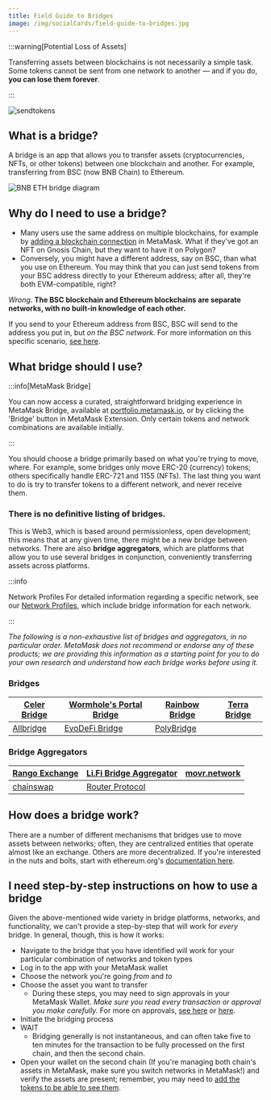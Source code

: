 ```yaml
---
title: Field Guide to Bridges
image: /img/socialCards/field-guide-to-bridges.jpg
---
```



<CustomLayout />

:::warning[Potential Loss of Assets]

Transferring assets between blockchains is not necessarily a simple task. Some tokens cannot be sent from one network to another — and if you do, **you can lose them forever**.

:::

<div class="center-container">
  <div class="img-medium">
    <img
      src={
        require("../../img/networks-and-sidechains/field-guide-to-bridges/sendtokens.jpg")
          .default
      }
      alt="sendtokens"
    />
  </div>
</div>

## What is a bridge?

A bridge is an app that allows you to transfer assets (cryptocurrencies, NFTs, or other tokens) between one blockchain and another. For example, transferring from BSC (now BNB Chain) to Ethereum.

<div class="center-container">
  <div class="img-medium">
    <img
      src={
        require("../../img/networks-and-sidechains/field-guide-to-bridges/bnb_eth_bridge_diagram.png")
          .default
      }
      alt="BNB ETH bridge diagram"
    />
  </div>
</div>

## Why do I need to use a bridge?

- Many users use the same address on multiple blockchains, for example by [adding a blockchain connection](/networks-and-sidechains/managing-networks/how-to-add-a-custom-network-rpc) in MetaMask. What if they've got an NFT on Gnosis Chain, but they want to have it on Polygon?
- Conversely, you might have a different address, say on BSC, than what you use on Ethereum. You may think that you can just send tokens from your BSC address directly to your Ethereum address; after all, they're both EVM-compatible, right?

_Wrong._ **The BSC blockchain and Ethereum blockchains are separate networks, with no built-in knowledge of each other.**

If you send to your Ethereum address from BSC, BSC will send to the address you put in, but _on the BSC network._ For more information on this specific scenario, [see here](https://academy.binance.com/en/articles/how-to-recover-crypto-transferred-to-the-wrong-network-on-binance).

## What bridge should I use?

:::info[MetaMask Bridge]

You can now access a curated, straightforward bridging experience in MetaMask Bridge, available at [portfolio.metamask.io](https://portfolio.metamask.io/), or by clicking the 'Bridge' button in MetaMask Extension. Only certain tokens and network combinations are available initially.

:::

You should choose a bridge primarily based on what you're trying to move, where. For example, some bridges only move ERC-20 (currency) tokens; others specifically handle ERC-721 and 1155 (NFTs). The last thing you want to do is try to transfer tokens to a different network, and never receive them.

### There is no definitive listing of bridges.

This is Web3, which is based around permissionless, open development; this means that at any given time, there might be a new bridge between networks. There are also **bridge aggregators**, which are platforms that allow you to use several bridges in conjunction, conveniently transferring assets across platforms.

:::info

Network Profiles For detailed information regarding a specific network, see our [Network Profiles](/network-profiles/), which include bridge information for each network.

:::

_The following is a non-exhaustive list of bridges and aggregators, in no particular order. MetaMask does not recommend or endorse any of these products; we are providing this information as a starting point for you to do your own research and understand how each bridge works before using it._

### Bridges

| [Celer Bridge](https://cbridge.celer.network/#/transfer) | [Wormhole's Portal Bridge](https://portalbridge.com/#/transfer) | [Rainbow Bridge](https://rainbowbridge.app/transfer) | [Terra Bridge](https://bridge.terra.money/) |
| --- | --- | --- | --- |
| [Allbridge](https://allbridge.io/) | [EvoDeFi Bridge](https://bridge.evodefi.com/) | [PolyBridge](https://bridge.poly.network/) |  |

### Bridge Aggregators

| [Rango Exchange](https://rango.exchange/) | [Li.Fi Bridge Aggregator](https://links.li.finance/) | [movr.network](https://www.movr.network/) |
| --- | --- | --- |
| [chainswap](https://chainswap.com/) | [Router Protocol](https://www.routerprotocol.com/) |  |

## How does a bridge work?

There are a number of different mechanisms that bridges use to move assets between networks; often, they are centralized entities that operate almost like an exchange. Others are more decentralized. If you're interested in the nuts and bolts, start with ethereum.org's [documentation here](https://ethereum.org/en/bridges/).

## I need step-by-step instructions on how to use a bridge

Given the above-mentioned wide variety in bridge platforms, networks, and functionality, we can't provide a step-by-step that will work for _every_ bridge. In general, though, this is how it works:

- Navigate to the bridge that you have identified will work for your particular combination of networks and token types
- Log in to the app with your MetaMask wallet
- Choose the network you're going _from_ and _to_
- Choose the asset you want to transfer
  - During these steps, you may need to sign approvals in your MetaMask Wallet. _Make sure you read every transaction or approval you make carefully._ For more on approvals, [see here](https://consensys.net/blog/metamask/the-seal-of-approval-know-what-youre-consenting-to-with-permissions-and-approvals-in-metamask/) or [here](/transactions-and-gas/transactions/what-is-a-token-approval).
- Initiate the bridging process
- WAIT
  - Bridging generally is not instantaneous, and can often take five to ten minutes for the transaction to be fully processed on the first chain, and then the second chain.
- Open your wallet on the second chain (If you're managing both chain's assets in MetaMask, make sure you switch networks in MetaMask!) and verify the assets are present; remember, you may need to [add the tokens to be able to see them](/managing-my-tokens/custom-tokens/how-to-display-tokens-in-metamask).
